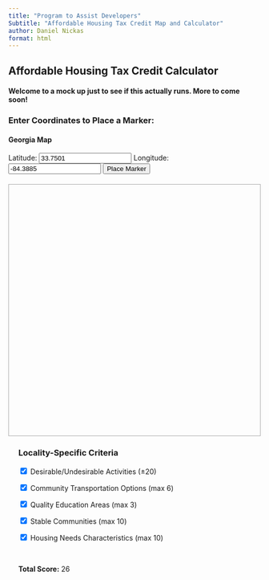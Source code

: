 ```yaml
---
title: "Program to Assist Developers"
Subtitle: "Affordable Housing Tax Credit Map and Calculator"
author: Daniel Nickas
format: html
---
```


## Affordable Housing Tax Credit Calculator

#### Welcome to a mock up just to see if this actually runs. More to come soon!



### Enter Coordinates to Place a Marker:


#### Georgia Map
<form id="coord-form">
  <label>Latitude:
    <input id="lat" type="number" value="33.7501" step="0.0001" required>
  </label>
  <label>Longitude:
    <input id="lon" type="number" value="-84.3885" step="0.0001" required>
  </label>
  <button type="submit">Place Marker</button>
</form>

<div id="map" style="height: 500px; margin-top: 20px; border: 1px solid #aaa;"></div>

<!-- Load Leaflet (CSS + JS) -->
<link
  rel="stylesheet"
  href="https://unpkg.com/leaflet@1.9.4/dist/leaflet.css"
/>
<script src="https://unpkg.com/leaflet@1.9.4/dist/leaflet.js"></script>

<script src="https://d3js.org/d3.v7.min.js"></script>

<script>
// Wrap in window load to ensure elements are ready
window.addEventListener('load', () => {
  // Initialize the map
  const map = L.map('map').setView([33.7501, -84.3885], 11);

  // Add Esri/ArcGIS basemap
  L.tileLayer('https://server.arcgisonline.com/ArcGIS/rest/services/' +
              'World_Imagery/MapServer/tile/{z}/{y}/{x}', {
    attribution: 'Tiles © Esri',
    maxZoom: 18
  }).addTo(map);

  function getColor(score) {
    const maxScore = 20;
    const midScore = maxScore / 2;

    let r, g;

    if (score <= midScore) {
      const ratio = score / midScore;
      r = Math.round(255 * ratio);
      g = 255;
    } else {
      const ratio = (score - midScore) / midScore;
      r = 255;
      g = Math.round(255 * (1 - ratio));
    }

    return `rgb(${r},${g},0)`;
  }

  d3.csv("desirable_undesirable_scores.csv").then(data => {
    data.forEach(d => {
      const lat = parseFloat(d.lat);
      const lon = parseFloat(d.lon);
      const score = parseFloat(d.final_score);

      if (!isNaN(lat) && !isNaN(lon) && !isNaN(score)) {
        L.circleMarker([lat, lon], {
          radius: 8,
          fillColor: getColor(score),
          color: "#000",
          weight: 1,
          opacity: 1,
          fillOpacity: 0.8
        }).addTo(map).bindPopup(`Score: ${score}`);
      }
    });
  });

  // Manual Marker for Input
  let userMarker = null;
  document.getElementById('coord-form').addEventListener('submit', function(e) {
    e.preventDefault();
    const lat = parseFloat(document.getElementById('lat').value);
    const lon = parseFloat(document.getElementById('lon').value);

    if (!isNaN(lat) && !isNaN(lon)) {
      if (userMarker) map.removeLayer(userMarker);
      userMarker = L.marker([lat, lon]).addTo(map)
        .bindPopup(`Latitude: ${lat.toFixed(4)}<br>Longitude: ${lon.toFixed(4)}`)
        .openPopup();
      map.setView([lat, lon], 8);
    }
  });
});
</script>

::: {.column width="50%" style="padding-left: 20px;"}
### Locality-Specific Criteria

<form id="criteria-form">
  <label><input type="checkbox" value="20" onclick="updateTotal()" checked>
    Desirable/Undesirable Activities (±20)</label><br>

  <label><input type="checkbox" value="6" onclick="updateTotal()" checked>
    Community Transportation Options (max 6)</label><br>

  <label><input type="checkbox" value="3" onclick="updateTotal()" checked>
    Quality Education Areas (max 3)</label><br>

  <label><input type="checkbox" value="10" onclick="updateTotal()" checked>
    Stable Communities (max 10)</label><br>

  <label><input type="checkbox" value="10" onclick="updateTotal()" checked>
    Housing Needs Characteristics (max 10)</label><br>
</form>

<br>

<p><strong>Total Score:</strong> <span id="score">26</span></p>

<script>
  function updateTotal() {
    const form = document.getElementById('criteria-form');
    const checkboxes = form.querySelectorAll('input[type="checkbox"]');
    let total = 0;
    checkboxes.forEach(box => {
      if (box.checked) {
        total += parseInt(box.value);
      }
    });
    document.getElementById('score').textContent = total;
  }

  // Run on page load
  updateTotal();
</script>
:::



